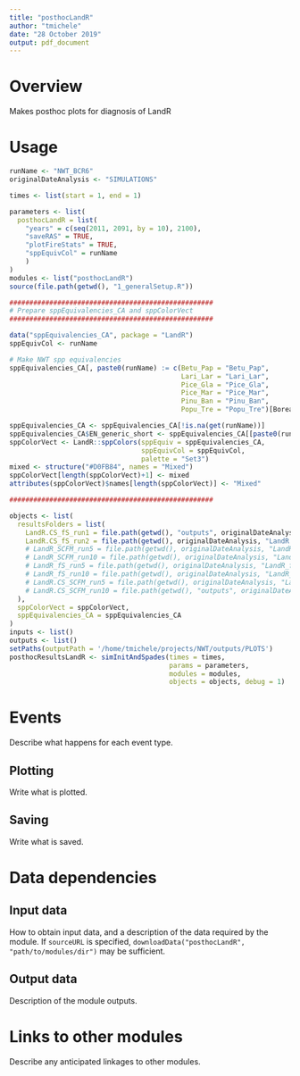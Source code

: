 ```yaml
---
title: "posthocLandR"
author: "tmichele"
date: "28 October 2019"
output: pdf_document
---
```


# Overview
Makes posthoc plots for diagnosis of LandR

# Usage

```r

runName <- "NWT_BCR6"
originalDateAnalysis <- "SIMULATIONS"

times <- list(start = 1, end = 1)

parameters <- list(
  posthocLandR = list(
    "years" = c(seq(2011, 2091, by = 10), 2100),
    "saveRAS" = TRUE,
    "plotFireStats" = TRUE,
    "sppEquivCol" = runName
    )
)
modules <- list("posthocLandR")
source(file.path(getwd(), "1_generalSetup.R"))

###################################################
# Prepare sppEquivalencies_CA and sppColorVect
###################################################

data("sppEquivalencies_CA", package = "LandR")
sppEquivCol <- runName

# Make NWT spp equivalencies
sppEquivalencies_CA[, paste0(runName) := c(Betu_Pap = "Betu_Pap", 
                                           Lari_Lar = "Lari_Lar", 
                                           Pice_Gla = "Pice_Gla",
                                           Pice_Mar = "Pice_Mar", 
                                           Pinu_Ban = "Pinu_Ban", 
                                           Popu_Tre = "Popu_Tre")[Boreal]]

sppEquivalencies_CA <- sppEquivalencies_CA[!is.na(get(runName))]
sppEquivalencies_CA$EN_generic_short <- sppEquivalencies_CA[[paste0(runName)]]
sppColorVect <- LandR::sppColors(sppEquiv = sppEquivalencies_CA, 
                                 sppEquivCol = sppEquivCol,
                                 palette = "Set3")
mixed <- structure("#D0FB84", names = "Mixed")
sppColorVect[length(sppColorVect)+1] <- mixed
attributes(sppColorVect)$names[length(sppColorVect)] <- "Mixed"

###################################################

objects <- list(
  resultsFolders = list(
    LandR.CS_fS_run1 = file.path(getwd(), "outputs", originalDateAnalysis, "LandR.CS_fS/run1"),
    LandR.CS_fS_run2 = file.path(getwd(), originalDateAnalysis, "LandR.CS_fS/run2")
    # LandR_SCFM_run5 = file.path(getwd(), originalDateAnalysis, "LandR_SCFM/run5"),
    # LandR_SCFM_run10 = file.path(getwd(), originalDateAnalysis, "LandR_SCFM/run10"),
    # LandR_fS_run5 = file.path(getwd(), originalDateAnalysis, "LandR_fS/run5"),
    # LandR_fS_run10 = file.path(getwd(), originalDateAnalysis, "LandR_fS/run10"),
    # LandR.CS_SCFM_run5 = file.path(getwd(), originalDateAnalysis, "LandR.CS_SCFM/run5"),
    # LandR.CS_SCFM_run10 = file.path(getwd(), "outputs", originalDateAnalysis, "LandR.CS_SCFM/run10")
  ),
  sppColorVect = sppColorVect,
  sppEquivalencies_CA = sppEquivalencies_CA
)
inputs <- list()
outputs <- list()
setPaths(outputPath = '/home/tmichele/projects/NWT/outputs/PLOTS')
posthocResultsLandR <- simInitAndSpades(times = times, 
                                        params = parameters, 
                                        modules = modules,
                                        objects = objects, debug = 1)

```

# Events

Describe what happens for each event type.

## Plotting

Write what is plotted.

## Saving

Write what is saved.

# Data dependencies

## Input data

How to obtain input data, and a description of the data required by the module.
If `sourceURL` is specified, `downloadData("posthocLandR", "path/to/modules/dir")` may be sufficient.

## Output data

Description of the module outputs.

# Links to other modules

Describe any anticipated linkages to other modules.

